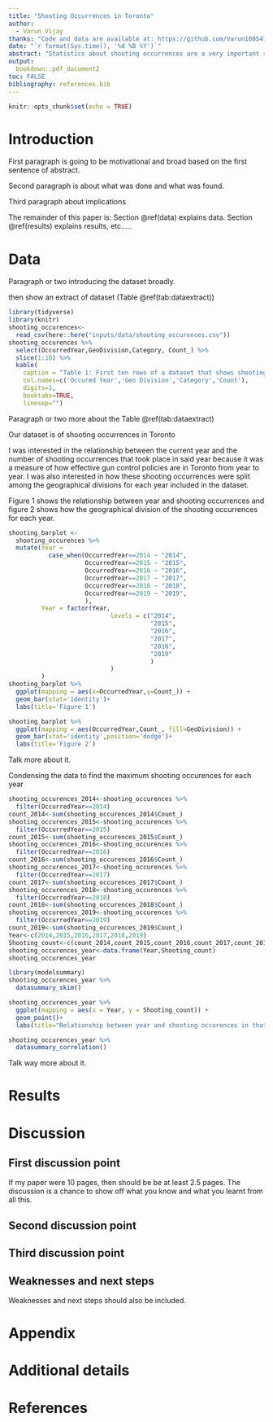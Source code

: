 ```yaml
---
title: "Shooting Occurrences in Toronto"
author: 
  - Varun Vijay
thanks: "Code and data are available at: https://github.com/Varun1005473462/starter_folder-main."
date: "`r format(Sys.time(), '%d %B %Y')`"
abstract: "Statistics about shooting occurrences are a very important statistic to consider in Toronto as gun violence is a very serious problem in the modern world. I obtained and analyed yearly data from 2014 to 2019 about shooting occurences that were reported in Toronto from the city on a geographic basis. I found a mostly increasing trend in shooting occurences for Toronto from 2014 to 2019 and a close correlation between year and number of shooting occurences in the year. My findings have serious implications for the crime rate and the effectiveness of gun control in Toronto "
output:
  bookdown::pdf_document2
toc: FALSE
bibliography: references.bib
---
```


```r
knitr::opts_chunk$set(echo = TRUE)
```

# Introduction

First paragraph is going to be motivational and broad based on the first sentence of abstract.

Second paragraph is about what was done and what was found. 

Third paragraph about implications

The remainder of this paper is: Section \@ref(data) explains data. Section \@ref(results) explains results, etc..... 



# Data

Paragraph or two introducing the dataset broadly. 

then show an extract of dataset (Table \@ref(tab:dataextract))

```r
library(tidyverse)
library(knitr)
shooting_occurences<-
  read_csv(here::here("inputs/data/shooting_occurences.csv"))
shooting_occurences %>% 
  select(OccurredYear,GeoDivision,Category, Count_) %>%
  slice(1:10) %>%
  kable(
    caption = "Table 1: First ten rows of a dataset that shows shooting Occurences in Toronto",
    col.names=c('Occured Year','Geo Division','Category','Count'),
    digits=1,
    booktabs=TRUE,
    linesep="")
```

Paragraph or two more about the Table \@ref(tab:dataextract)

Our dataset is of shooting occurrences in Toronto

I was interested in the relationship between the current year and the number of shooting occurrences that took place in said year because it was a measure of how effective gun control policies are in Toronto from year to year. I was also interested in how these shooting occurrences were split among the geographical divisions for each year included in the dataset.

Figure 1 shows the relationship between year and shooting occurrences and figure 2 shows how the geographical division of the shooting occurrences for each year.

```r
shooting_barplot <- 
  shooting_occurences %>% 
  mutate(Year = 
           case_when(OccurredYear==2014 ~ "2014",
                     OccurredYear==2015 ~ "2015",
                     OccurredYear==2016 ~ "2016",
                     OccurredYear==2017 ~ "2017",
                     OccurredYear==2018 ~ "2018",
                     OccurredYear==2019 ~ "2019",
                     ),
         Year = factor(Year,
                            levels = c("2014",
                                       "2015",
                                       "2016",
                                       "2017",
                                       "2018",
                                       "2019"
                                       )
                            )
         )
shooting_barplot %>%  
  ggplot(mapping = aes(x=OccurredYear,y=Count_)) +
  geom_bar(stat='identity')+
  labs(title='Figure 1')

shooting_barplot %>%  
  ggplot(mapping = aes(OccurredYear,Count_, fill=GeoDivision)) +
  geom_bar(stat='identity',position='dodge')+
  labs(title='Figure 2')

```



Talk more about it.



Condensing the data to find the maximum shooting occurences for each year
```r
shooting_occurences_2014<-shooting_occurences %>%
  filter(OccurredYear==2014)
count_2014<-sum(shooting_occurences_2014$Count_)
shooting_occurences_2015<-shooting_occurences %>%
  filter(OccurredYear==2015)
count_2015<-sum(shooting_occurences_2015$Count_)
shooting_occurences_2016<-shooting_occurences %>%
  filter(OccurredYear==2016)
count_2016<-sum(shooting_occurences_2016$Count_)
shooting_occurences_2017<-shooting_occurences %>%
  filter(OccurredYear==2017)
count_2017<-sum(shooting_occurences_2017$Count_)
shooting_occurences_2018<-shooting_occurences %>%
  filter(OccurredYear==2018)
count_2018<-sum(shooting_occurences_2018$Count_)
shooting_occurences_2019<-shooting_occurences %>%
  filter(OccurredYear==2019)
count_2019<-sum(shooting_occurences_2019$Count_)
Year<-c(2014,2015,2016,2017,2018,2019)
Shooting_count<-c(count_2014,count_2015,count_2016,count_2017,count_2018,count_2019)
shooting_occurences_year<-data.frame(Year,Shooting_count)
shooting_occurences_year
```


```r
library(modelsummary)
shooting_occurences_year %>%
  datasummary_skim()
```

```r
shooting_occurences_year %>%
  ggplot(mapping = aes(x = Year, y = Shooting_count)) +
  geom_point()+
  labs(title="Relationship between year and shooting occurences in that year")
```


```r
shooting_occurences_year %>%
  datasummary_correlation()
```


Talk way more about it. 


# Results

# Discussion

## First discussion point

If my paper were 10 pages, then should be be at least 2.5 pages. The discussion is a chance to show off what you know and what you learnt from all this. 

## Second discussion point

## Third discussion point

## Weaknesses and next steps

Weaknesses and next steps should also be included.

\newpage

\appendix

# Appendix {-}


# Additional details


\newpage


# References


